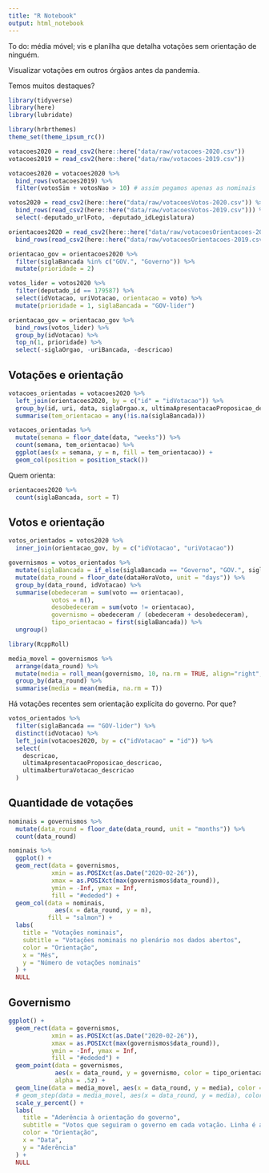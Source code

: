 ```yaml
---
title: "R Notebook"
output: html_notebook
---
```


To do: média móvel; vis e planilha que detalha votações sem orientação de ninguém.

Visualizar votações em outros órgãos antes da pandemia. 

Temos muitos destaques? 

```r
library(tidyverse)
library(here)
library(lubridate)

library(hrbrthemes)
theme_set(theme_ipsum_rc())
```

```r
votacoes2020 = read_csv2(here::here("data/raw/votacoes-2020.csv"))
votacoes2019 = read_csv2(here::here("data/raw/votacoes-2019.csv"))

votacoes2020 = votacoes2020 %>% 
  bind_rows(votacoes2019) %>% 
  filter(votosSim + votosNao > 10) # assim pegamos apenas as nominais
```

```r
votos2020 = read_csv2(here::here("data/raw/votacoesVotos-2020.csv")) %>% 
  bind_rows(read_csv2(here::here("data/raw/votacoesVotos-2019.csv"))) %>% 
  select(-deputado_urlFoto, -deputado_idLegislatura)

orientacoes2020 = read_csv2(here::here("data/raw/votacoesOrientacoes-2020.csv")) %>% 
  bind_rows(read_csv2(here::here("data/raw/votacoesOrientacoes-2019.csv")))

orientacao_gov = orientacoes2020 %>% 
  filter(siglaBancada %in% c("GOV.", "Governo")) %>% 
  mutate(prioridade = 2)

votos_lider = votos2020 %>% 
  filter(deputado_id == 179587) %>% 
  select(idVotacao, uriVotacao, orientacao = voto) %>% 
  mutate(prioridade = 1, siglaBancada = "GOV-lider")

orientacao_gov = orientacao_gov %>% 
  bind_rows(votos_lider) %>% 
  group_by(idVotacao) %>% 
  top_n(1, prioridade) %>% 
  select(-siglaOrgao, -uriBancada, -descricao)
```

## Votações e orientação

```r
votacoes_orientadas = votacoes2020 %>% 
  left_join(orientacoes2020, by = c("id" = "idVotacao")) %>% 
  group_by(id, uri, data, siglaOrgao.x, ultimaApresentacaoProposicao_descricao) %>% 
  summarise(tem_orientacao = any(!is.na(siglaBancada)))

votacoes_orientadas %>% 
  mutate(semana = floor_date(data, "weeks")) %>% 
  count(semana, tem_orientacao) %>% 
  ggplot(aes(x = semana, y = n, fill = tem_orientacao)) + 
  geom_col(position = position_stack())
```

Quem orienta: 

```r
orientacoes2020 %>% 
  count(siglaBancada, sort = T)
```



## Votos e orientação

```r
votos_orientados = votos2020 %>%
  inner_join(orientacao_gov, by = c("idVotacao", "uriVotacao"))
```

```r
governismos = votos_orientados %>% 
  mutate(siglaBancada = if_else(siglaBancada == "Governo", "GOV.", siglaBancada)) %>% 
  mutate(data_round = floor_date(dataHoraVoto, unit = "days")) %>% 
  group_by(data_round, idVotacao) %>% 
  summarise(obedeceram = sum(voto == orientacao), 
            votos = n(),
            desobedeceram = sum(voto != orientacao), 
            governismo = obedeceram / (obedeceram + desobedeceram), 
            tipo_orientacao = first(siglaBancada)) %>% 
  ungroup()

library(RcppRoll)

media_movel = governismos %>% 
  arrange(data_round) %>% 
  mutate(media = roll_mean(governismo, 10, na.rm = TRUE, align="right", fill = NA)) %>% 
  group_by(data_round) %>% 
  summarise(media = mean(media, na.rm = T))
```

Há votações recentes sem orientação explícita do governo. Por que?

```r
votos_orientados %>%
  filter(siglaBancada == "GOV-lider") %>%
  distinct(idVotacao) %>%
  left_join(votacoes2020, by = c("idVotacao" = "id")) %>%
  select(
    descricao,
    ultimaApresentacaoProposicao_descricao,
    ultimaAberturaVotacao_descricao
  )
```

## Quantidade de votações


```r
nominais = governismos %>% 
  mutate(data_round = floor_date(data_round, unit = "months")) %>% 
  count(data_round) 

nominais %>% 
  ggplot() + 
  geom_rect(data = governismos, 
            xmin = as.POSIXct(as.Date("2020-02-26")), 
            xmax = as.POSIXct(max(governismos$data_round)), 
            ymin = -Inf, ymax = Inf, 
            fill = "#ededed") + 
  geom_col(data = nominais, 
             aes(x = data_round, y = n), 
           fill = "salmon") + 
  labs(
    title = "Votações nominais", 
    subtitle = "Votações nominais no plenário nos dados abertos",
    color = "Orientação", 
    x = "Mês", 
    y = "Número de votações nominais"
  ) + 
  NULL
```

## Governismo 


```r
ggplot() + 
  geom_rect(data = governismos, 
            xmin = as.POSIXct(as.Date("2020-02-26")), 
            xmax = as.POSIXct(max(governismos$data_round)), 
            ymin = -Inf, ymax = Inf, 
            fill = "#ededed") + 
  geom_point(data = governismos, 
             aes(x = data_round, y = governismo, color = tipo_orientacao),
             alpha = .5z) + 
  geom_line(data = media_movel, aes(x = data_round, y = media), color = "black") +
  # geom_step(data = media_movel, aes(x = data_round, y = media), color = "black") +
  scale_y_percent() +
  labs(
    title = "Aderência à orientação do governo", 
    subtitle = "Votos que seguiram o governo em cada votação. Linha é a média das últimas 10 votações.",
    color = "Orientação", 
    x = "Data", 
    y = "Aderência"
  ) + 
  NULL
```


